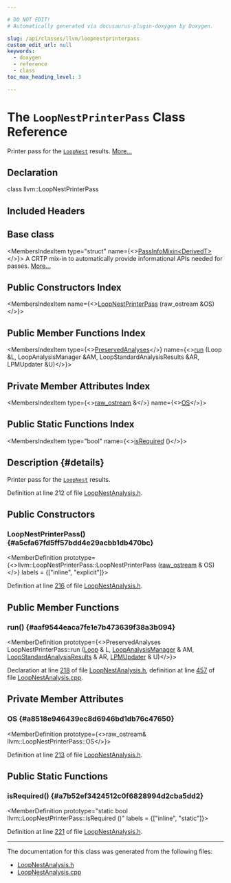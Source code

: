 ```yaml
---

# DO NOT EDIT!
# Automatically generated via docusaurus-plugin-doxygen by Doxygen.

slug: /api/classes/llvm/loopnestprinterpass
custom_edit_url: null
keywords:
  - doxygen
  - reference
  - class
toc_max_heading_level: 3

---
```





# The `LoopNestPrinterPass` Class Reference

<DoxygenPage pluginConfig={pluginConfig}>

Printer pass for the <code><a href="/docs/api/classes/llvm/loopnest">LoopNest</a></code> results. <a href="#details">More...</a>

## Declaration

<CodeBlock>class llvm::LoopNestPrinterPass</CodeBlock>

## Included Headers

<IncludesList>
<IncludesListItem
  filePath="llvm/Analysis/LoopNestAnalysis.h"
  permalink="/docs/api/files/include/include/llvm/include/llvm/analysis/loopnestanalysis-h"
  isLocal="true" />
</IncludesList>

## Base class

<MembersIndex>

<MembersIndexItem
  type="struct"
  name={<><a href="/docs/api/structs/llvm/passinfomixin">PassInfoMixin&lt;DerivedT&gt;</a></>}>
A CRTP mix-in to automatically provide informational APIs needed for passes. <a href="/docs/api/structs/llvm/passinfomixin/#details">More...</a>
</MembersIndexItem>

</MembersIndex>

## Public Constructors Index

<MembersIndex>

<MembersIndexItem
  name={<><a href="#a5cfa67fd5ff57bdd4e29acbb1db470bc">LoopNestPrinterPass</a> (raw&#95;ostream &amp;OS)</>}>
</MembersIndexItem>

</MembersIndex>

## Public Member Functions Index

<MembersIndex>

<MembersIndexItem
  type={<><a href="/docs/api/classes/llvm/preservedanalyses">PreservedAnalyses</a></>}
  name={<><a href="#aaf9544eaca7fe1e7b473639f38a3b094">run</a> (Loop &amp;L, LoopAnalysisManager &amp;AM, LoopStandardAnalysisResults &amp;AR, LPMUpdater &amp;U)</>}>
</MembersIndexItem>

</MembersIndex>

## Private Member Attributes Index

<MembersIndex>

<MembersIndexItem
  type={<><a href="/docs/api/classes/llvm/raw-ostream">raw&#95;ostream</a> &amp;</>}
  name={<><a href="#a8518e946439ec8d6946bd1db76c47650">OS</a></>}>
</MembersIndexItem>

</MembersIndex>

## Public Static Functions Index

<MembersIndex>

<MembersIndexItem
  type="bool"
  name={<><a href="#a7b52ef3424512c0f6828994d2cba5dd2">isRequired</a> ()</>}>
</MembersIndexItem>

</MembersIndex>

## Description {#details}

Printer pass for the <code><a href="/docs/api/classes/llvm/loopnest">LoopNest</a></code> results.

Definition at line 212 of file <a href="/docs/api/files/include/include/llvm/include/llvm/analysis/loopnestanalysis-h">LoopNestAnalysis.h</a>.

<SectionDefinition>

## Public Constructors

### LoopNestPrinterPass() {#a5cfa67fd5ff57bdd4e29acbb1db470bc}

<MemberDefinition
  prototype={<>llvm::LoopNestPrinterPass::LoopNestPrinterPass (<a href="/docs/api/classes/llvm/raw-ostream">raw&#95;ostream</a> &amp; OS)</>}
  labels = {["inline", "explicit"]}>

Definition at line <a href="/docs/api/files/include/include/llvm/include/llvm/analysis/loopnestanalysis-h/#l00216">216</a> of file <a href="/docs/api/files/include/include/llvm/include/llvm/analysis/loopnestanalysis-h">LoopNestAnalysis.h</a>.
</MemberDefinition>

</SectionDefinition>

<SectionDefinition>

## Public Member Functions

### run() {#aaf9544eaca7fe1e7b473639f38a3b094}

<MemberDefinition
  prototype={<>PreservedAnalyses LoopNestPrinterPass::run (<a href="/docs/api/classes/llvm/loop">Loop</a> &amp; L, <a href="/docs/api/namespaces/llvm/#a58dde534a0ea2a23cb6c779c5c283f75">LoopAnalysisManager</a> &amp; AM, <a href="/docs/api/structs/llvm/loopstandardanalysisresults">LoopStandardAnalysisResults</a> &amp; AR, <a href="/docs/api/classes/llvm/lpmupdater">LPMUpdater</a> &amp; U)</>}>

Declaration at line <a href="/docs/api/files/include/include/llvm/include/llvm/analysis/loopnestanalysis-h/#l00218">218</a> of file <a href="/docs/api/files/include/include/llvm/include/llvm/analysis/loopnestanalysis-h">LoopNestAnalysis.h</a>, definition at line <a href="/docs/api/files/lib/lib/analysis/loopnestanalysis-cpp/#l00457">457</a> of file <a href="/docs/api/files/lib/lib/analysis/loopnestanalysis-cpp">LoopNestAnalysis.cpp</a>.
</MemberDefinition>

</SectionDefinition>

<SectionDefinition>

## Private Member Attributes

### OS {#a8518e946439ec8d6946bd1db76c47650}

<MemberDefinition
  prototype={<>raw&#95;ostream&amp; llvm::LoopNestPrinterPass::OS</>}>

Definition at line <a href="/docs/api/files/include/include/llvm/include/llvm/analysis/loopnestanalysis-h/#l00213">213</a> of file <a href="/docs/api/files/include/include/llvm/include/llvm/analysis/loopnestanalysis-h">LoopNestAnalysis.h</a>.
</MemberDefinition>

</SectionDefinition>

<SectionDefinition>

## Public Static Functions

### isRequired() {#a7b52ef3424512c0f6828994d2cba5dd2}

<MemberDefinition
  prototype="static bool llvm::LoopNestPrinterPass::isRequired ()"
  labels = {["inline", "static"]}>

Definition at line <a href="/docs/api/files/include/include/llvm/include/llvm/analysis/loopnestanalysis-h/#l00221">221</a> of file <a href="/docs/api/files/include/include/llvm/include/llvm/analysis/loopnestanalysis-h">LoopNestAnalysis.h</a>.
</MemberDefinition>

</SectionDefinition>

<hr/>

The documentation for this class was generated from the following files:

<ul>
<li><a href="/docs/api/files/include/include/llvm/include/llvm/analysis/loopnestanalysis-h">LoopNestAnalysis.h</a></li>
<li><a href="/docs/api/files/lib/lib/analysis/loopnestanalysis-cpp">LoopNestAnalysis.cpp</a></li>
</ul>

</DoxygenPage>
